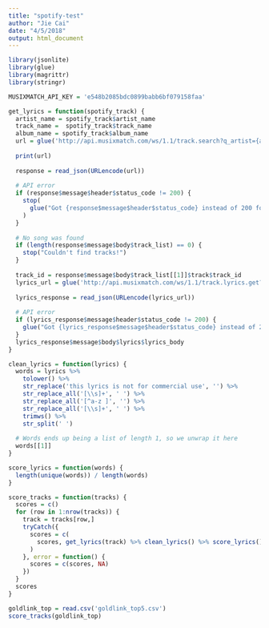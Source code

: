 ```yaml
---
title: "spotify-test"
author: "Jie Cai"
date: "4/5/2018"
output: html_document
---
```


```r
library(jsonlite)
library(glue)
library(magrittr)
library(stringr)

MUSIXMATCH_API_KEY = 'e548b2085bdc0899babb6bf079158faa'

get_lyrics = function(spotify_track) {
  artist_name = spotify_track$artist_name
  track_name =  spotify_track$track_name
  album_name = spotify_track$album_name
  url = glue('http://api.musixmatch.com/ws/1.1/track.search?q_artist={artist_name}&q_track={track_name}&s_track_rating=desc&apikey={MUSIXMATCH_API_KEY}')
  
  print(url)
  
  response = read_json(URLencode(url))
  
  # API error
  if (response$message$header$status_code != 200) {
    stop(
      glue("Got {response$message$header$status_code} instead of 200 for track lookup")
    )
  }
  
  # No song was found
  if (length(response$message$body$track_list) == 0) {
    stop("Couldn't find tracks!")
  }
  
  track_id = response$message$body$track_list[[1]]$track$track_id
  lyrics_url = glue('http://api.musixmatch.com/ws/1.1/track.lyrics.get?track_id={track_id}&apikey={MUSIXMATCH_API_KEY}')
  
  lyrics_response = read_json(URLencode(lyrics_url))
  
  # API error
  if (lyrics_response$message$header$status_code != 200) {
    glue("Got {lyrics_response$message$header$status_code} instead of 200 for lyrics lookup")
  }
  lyrics_response$message$body$lyrics$lyrics_body
}

clean_lyrics = function(lyrics) {
  words = lyrics %>%
    tolower() %>%
    str_replace('this lyrics is not for commercial use', '') %>%
    str_replace_all('[\\s]+', ' ') %>%
    str_replace_all('[^a-z ]', '') %>%
    str_replace_all('[\\s]+', ' ') %>%
    trimws() %>%
    str_split(' ')
  
  # Words ends up being a list of length 1, so we unwrap it here
  words[[1]]
}

score_lyrics = function(words) {
  length(unique(words)) / length(words)
}

score_tracks = function(tracks) {
  scores = c()
  for (row in 1:nrow(tracks)) {
    track = tracks[row,]
    tryCatch({
      scores = c(
        scores, get_lyrics(track) %>% clean_lyrics() %>% score_lyrics()
      )
    }, error = function() {
      scores = c(scores, NA)
    })
  }
  scores
}

goldlink_top = read.csv('goldlink_top5.csv')
score_tracks(goldlink_top)
```

